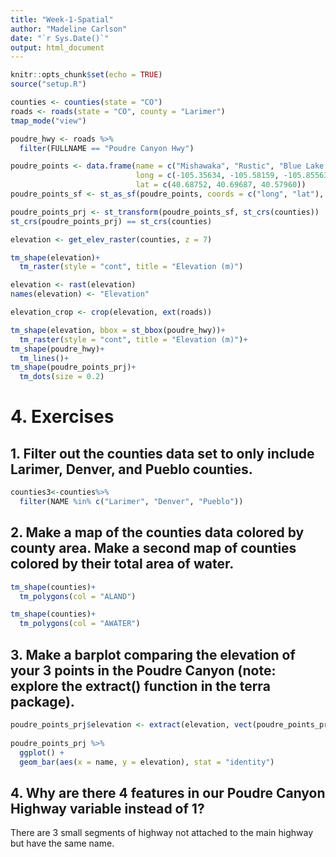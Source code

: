 ```yaml
---
title: "Week-1-Spatial"
author: "Madeline Carlson"
date: "`r Sys.Date()`"
output: html_document
---
```


```r
knitr::opts_chunk$set(echo = TRUE)
source("setup.R")
```


```r
counties <- counties(state = "CO")
roads <- roads(state = "CO", county = "Larimer")
tmap_mode("view")

poudre_hwy <- roads %>% 
  filter(FULLNAME == "Poudre Canyon Hwy")
```

```r
poudre_points <- data.frame(name = c("Mishawaka", "Rustic", "Blue Lake Trailhead"),
                            long = c(-105.35634, -105.58159, -105.85563),
                            lat = c(40.68752, 40.69687, 40.57960))
poudre_points_sf <- st_as_sf(poudre_points, coords = c("long", "lat"), crs = 4326)

poudre_points_prj <- st_transform(poudre_points_sf, st_crs(counties))
st_crs(poudre_points_prj) == st_crs(counties)
```

```r
elevation <- get_elev_raster(counties, z = 7)

tm_shape(elevation)+
  tm_raster(style = "cont", title = "Elevation (m)")
```

```r
elevation <- rast(elevation)
names(elevation) <- "Elevation"

elevation_crop <- crop(elevation, ext(roads))

tm_shape(elevation, bbox = st_bbox(poudre_hwy))+
  tm_raster(style = "cont", title = "Elevation (m)")+
tm_shape(poudre_hwy)+
  tm_lines()+
tm_shape(poudre_points_prj)+
  tm_dots(size = 0.2)
```

# 4. Exercises

## 1. Filter out the counties data set to only include Larimer, Denver, and Pueblo counties.

```r
counties3<-counties%>%
  filter(NAME %in% c("Larimer", "Denver", "Pueblo"))
```

## 2. Make a map of the counties data colored by county area. Make a second map of counties colored by their total area of water.

```r
tm_shape(counties)+
  tm_polygons(col = "ALAND")

tm_shape(counties)+
  tm_polygons(col = "AWATER")
```

## 3. Make a barplot comparing the elevation of your 3 points in the Poudre Canyon (note: explore the extract() function in the terra package).

```r
poudre_points_prj$elevation <- extract(elevation, vect(poudre_points_prj))$Elevation 
    
poudre_points_prj %>% 
  ggplot() +
  geom_bar(aes(x = name, y = elevation), stat = "identity")
```

## 4.  Why are there 4 features in our Poudre Canyon Highway variable instead of 1?

There are 3 small segments of highway not attached to the main highway but have the same name.
